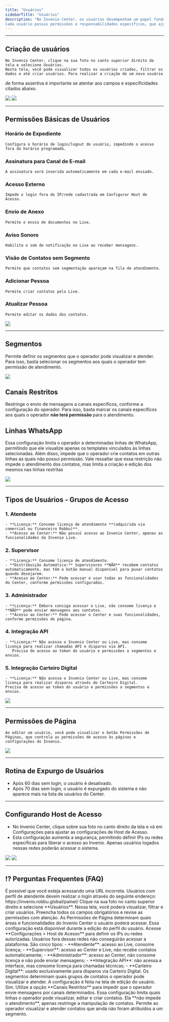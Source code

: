 ```yaml
---
title: "Usuários"
sidebarTitle: "Usuários"
description: "No Invenio Center, os usuários desempenham um papel fundamental na organização e no fluxo de atendimento. 
Cada usuário possui permissões e responsabilidades específicas, que ajudam a garantir que o sistema funcione de forma eficiente."
---
```

---

##  Criação de usuários 

	No Invenio Center, clique na sua foto no canto superior direito da tela e selecione Usuários.
	Nesta tela, você pode visualizar todos os usuários criados, filtrar os dados e até criar usuários. Para realizar a criação de um novo usuário 
de forma assertiva é importante se atentar aos campos e especificidades citados abaixo.

<img src="https://robbublob.blob.core.windows.net/docs/invenio-center/invenio-center/usuarios/img1usuarios.png" />

<img src="https://robbublob.blob.core.windows.net/docs/invenio-center/invenio-center/usuarios/img1.1usuarios.png" />

---

## Permissões Básicas de Usuários
###	Horário de Expediente
	Configura o horário de login/logout do usuário, impedindo o acesso fora do horário programado.
    
### Assinatura para Canal de E-mail
	A assinatura será inserida automaticamente em cada e-mail enviado.
###	Acesso Externo
	Impede o login fora do IP/rede cadastrada em Configurar Host de Acesso.
###	Envio de Anexo
    Permite o envio de documentos no Live.
###	Aviso Sonoro
    Habilita o som de notificação no Live ao receber mensagens.
###	Visão de Contatos sem Segmento
    Permite que contatos sem segmentação apareçam na fila de atendimento.
###	Adicionar Pessoa
    Permite criar contatos pelo Live.
###	Atualizar Pessoa
    Permite editar os dados dos contatos.

<img src="https://robbublob.blob.core.windows.net/docs/invenio-center/invenio-center/usuarios/img2usuarios.png" /> 

---

##  Segmentos
 Permite definir os segmentos que o operador pode visualizar e atender. Para isso, basta selecionar os segmentos aos quais o operador tem permissão de atendimento.

 <img src="https://robbublob.blob.core.windows.net/docs/invenio-center/invenio-center/usuarios/img4usuarios.png" /> 

##  Canais Restritos
 Restringe o envio de mensagens a canais específicos, conforme a configuração do operador. Para isso, basta marcar os canais específicos aos quais o operador **não terá permissão** para o atendimento.

##  Linhas WhatsApp
 Essa configuração limita o operador a determinadas linhas de WhatsApp, permitindo que ele visualize apenas os templates vinculados às linhas selecionadas. Além disso, impede que o operador crie contatos
  em outras linhas as quais não possui permissão. Vale ressaltar que essa restrição não impede o atendimento dos contatos, mas limita a criação e edição dos mesmos nas linhas restritas

<img src="https://robbublob.blob.core.windows.net/docs/invenio-center/invenio-center/usuarios/linhas-whatsapp.png"/>

---

##  Tipos de Usuários - Grupos de Acesso
### 1. Atendente
	- **Licença:** Consome licença de atendimento **(adquirida via comercial ou financeiro Robbu)**.
	- **Acesso ao Center:** Não possuí acesso ao Invenio Center, apenas as funcionalidades da Invenio Live.
### 2. Supervisor
	- **Licença:** Consome licença de atendimento.
	- **Distribuição Automática:** Supervisores **NÃO** recebem contatos automaticamente, mas têm o botão manual disponível para puxar contatos quando desejarem.
	- **Acesso ao Center:** Pode acessar e usar todas as funcionalidades do Center, conforme permissões configuradas.
### 3. Administrador
	- **Licença:** Embora consiga acessar o Live, não consome licença e **NÃO** pode enviar mensagens aos contatos. 
	- **Acesso ao Center:** Pode acessar o Center e suas funcionalidades, conforme permissões de página.
### 4. Integração API
	- **Licença:** Não acessa o Invenio Center ou Live, mas consome licença para realizar chamadas API e disparos via API. 
	   Precisa de acesso ao token do usuário e permissões a segmentos e envios.
### 5. Integração Carteiro Digital
	- **Licença:** Não acessa o Invenio Center ou Live, mas consome licença para realizar disparos através do Carteiro Digital.
	Precisa de acesso ao token do usuário e permissões a segmentos e envios.

<img src="https://robbublob.blob.core.windows.net/docs/invenio-center/invenio-center/usuarios/img5usuarios.png" />

---

## Permissões de Página
	Ao editar um usuário, você pode visualizar o botão Permissões de Páginas, que controla as permissões de acesso às páginas e configurações do Invenio.
    
<img src="https://robbublob.blob.core.windows.net/docs/invenio-center/invenio-center/usuarios/img6usuarios.png" /> 

---

##  Rotina de Expurgo de Usuários
-	Após 60 dias sem login, o usuário é desativado.
-	Após 70 dias sem login, o usuário é expurgado do sistema e não aparece mais na lista de usuários do Center.

---

## Configurando Host de Acesso
-	No Invenio Center, clique sobre sua foto no canto direito da tela e vá em Configurações para ajustar as configurações de Host de Acesso.
-	Esta configuração aumenta a segurança, permitindo definir IPs ou redes específicas para liberar o acesso ao Invenio. Apenas usuários logados nessas redes poderão acessar o sistema.

<img src="https://robbublob.blob.core.windows.net/docs/invenio-center/invenio-center/usuarios/img7usuarios.png" /> 
<img src="https://robbublob.blob.core.windows.net/docs/invenio-center/invenio-center/usuarios/img7.1usuarios.png" /> 

---

## ⁉️ Perguntas Frequentes (FAQ)

<AccordionGroup>
    <Accordion title="Não estou conseguindo logar no Invenio Live como atendente">
    É possível que você esteja acessando uma URL incorreta. Usuários com perfil de atendente devem realizar o login através do seguinte endereço:  
    https://invenio.robbu.global/painel/
    </Accordion>
  <Accordion title="Como crio um novo usuário no Invenio Center?">
    Clique na sua foto no canto superior direito e selecione **Usuários**. Nessa tela, você poderá visualizar, filtrar e criar usuários. Preencha todos os campos obrigatórios e revise as permissões com atenção.
  </Accordion>

  <Accordion title="O que são as Permissões de Página?">
    As Permissões de Página determinam quais áreas e funcionalidades do Invenio Center o usuário poderá acessar. Essa configuração está disponível durante a edição do perfil do usuário.
  </Accordion>

  <Accordion title="Como restringir o acesso a partir de IPs específicos?">
    Acesse **Configurações > Host de Acesso** para definir os IPs ou redes autorizadas. Usuários fora dessas redes não conseguirão acessar a plataforma.
  </Accordion>

  <Accordion title="Quais são os tipos de usuários disponíveis?">
    São cinco tipos:
    - **Atendente**: acesso ao Live, consome licença;
    - **Supervisor**: acesso ao Center e Live, não recebe contatos automaticamente;
    - **Administrador**: acesso ao Center, não consome licença e não pode enviar mensagens;
    - **Integração API**: não acessa a interface, mas consome licença para chamadas técnicas;
    - **Carteiro Digital**: usado exclusivamente para disparos via Carteiro Digital.
  </Accordion>

  <Accordion title="O que são os Segmentos e como funcionam?">
    Os segmentos determinam quais grupos de contatos o operador pode visualizar e atender. A configuração é feita na tela de edição do usuário.
  </Accordion>

  <Accordion title="É possível restringir o envio de mensagens em canais específicos?">
    Sim. Utilize a opção **Canais Restritos** para impedir que o operador envie mensagens por canais determinados.
  </Accordion>

  <Accordion title="Para que serve a configuração de Linhas WhatsApp?">
    Essa configuração limita quais linhas o operador pode visualizar, editar e criar contatos. Ela **não impede o atendimento**, apenas restringe a manipulação de contatos.
  </Accordion>

  <Accordion title="O que faz a permissão Visão de Contatos sem Segmento?">
    Permite ao operador visualizar e atender contatos que ainda não foram atribuídos a um segmento.
  </Accordion>
</AccordionGroup>